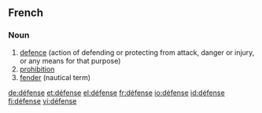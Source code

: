 ==French==
{{wikipedia|lang=fr}}

===Noun===
{{infl|fr|noun|g=f}}

# [[defence]] (action of defending or protecting from attack, danger or injury, or any means for that purpose)
# [[prohibition]]
# [[fender]] (nautical term)

[[de:défense]]
[[et:défense]]
[[el:défense]]
[[fr:défense]]
[[io:défense]]
[[id:défense]]
[[fi:défense]]
[[vi:défense]]